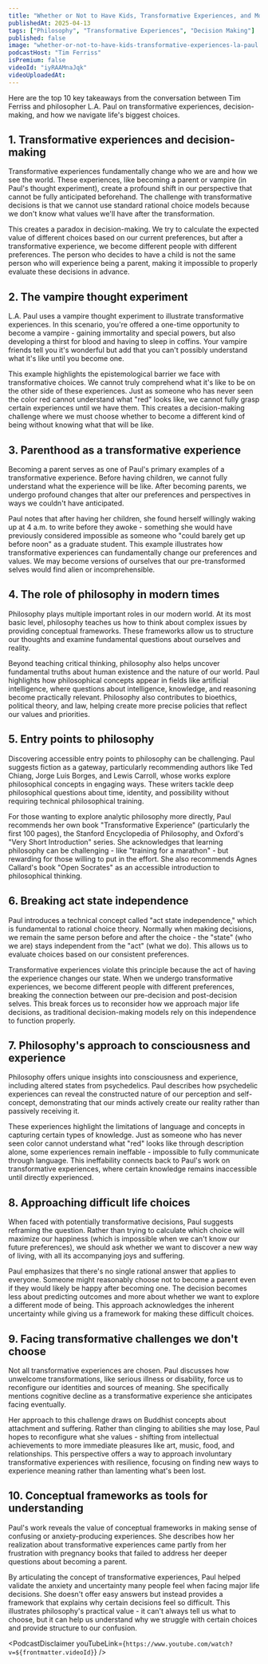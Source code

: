 ```yaml
---
title: "Whether or Not to Have Kids, Transformative Experiences, and More — L.A. Paul"
publishedAt: 2025-04-13
tags: ["Philosophy", "Transformative Experiences", "Decision Making"]
published: false
image: "whether-or-not-to-have-kids-transformative-experiences-la-paul.jpg"
podcastHost: "Tim Ferriss"
isPremium: false
videoId: "iyRAAMnaJqk"
videoUploadedAt:
---
```



<PodcastSummaryPageLayout frontmatter={frontmatter}>
Here are the top 10 key takeaways from the conversation between Tim Ferriss and philosopher L.A. Paul on transformative experiences, decision-making, and how we navigate life's biggest choices.

## 1. Transformative experiences and decision-making

Transformative experiences fundamentally change who we are and how we see the world. These experiences, like becoming a parent or vampire (in Paul's thought experiment), create a profound shift in our perspective that cannot be fully anticipated beforehand. The challenge with transformative decisions is that we cannot use standard rational choice models because we don't know what values we'll have after the transformation.

This creates a paradox in decision-making. We try to calculate the expected value of different choices based on our current preferences, but after a transformative experience, we become different people with different preferences. The person who decides to have a child is not the same person who will experience being a parent, making it impossible to properly evaluate these decisions in advance.

## 2. The vampire thought experiment

L.A. Paul uses a vampire thought experiment to illustrate transformative experiences. In this scenario, you're offered a one-time opportunity to become a vampire - gaining immortality and special powers, but also developing a thirst for blood and having to sleep in coffins. Your vampire friends tell you it's wonderful but add that you can't possibly understand what it's like until you become one.

This example highlights the epistemological barrier we face with transformative choices. We cannot truly comprehend what it's like to be on the other side of these experiences. Just as someone who has never seen the color red cannot understand what "red" looks like, we cannot fully grasp certain experiences until we have them. This creates a decision-making challenge where we must choose whether to become a different kind of being without knowing what that will be like.

## 3. Parenthood as a transformative experience

Becoming a parent serves as one of Paul's primary examples of a transformative experience. Before having children, we cannot fully understand what the experience will be like. After becoming parents, we undergo profound changes that alter our preferences and perspectives in ways we couldn't have anticipated.

Paul notes that after having her children, she found herself willingly waking up at 4 a.m. to write before they awoke - something she would have previously considered impossible as someone who "could barely get up before noon" as a graduate student. This example illustrates how transformative experiences can fundamentally change our preferences and values. We may become versions of ourselves that our pre-transformed selves would find alien or incomprehensible.

## 4. The role of philosophy in modern times

Philosophy plays multiple important roles in our modern world. At its most basic level, philosophy teaches us how to think about complex issues by providing conceptual frameworks. These frameworks allow us to structure our thoughts and examine fundamental questions about ourselves and reality.

Beyond teaching critical thinking, philosophy also helps uncover fundamental truths about human existence and the nature of our world. Paul highlights how philosophical concepts appear in fields like artificial intelligence, where questions about intelligence, knowledge, and reasoning become practically relevant. Philosophy also contributes to bioethics, political theory, and law, helping create more precise policies that reflect our values and priorities.

## 5. Entry points to philosophy

Discovering accessible entry points to philosophy can be challenging. Paul suggests fiction as a gateway, particularly recommending authors like Ted Chiang, Jorge Luis Borges, and Lewis Carroll, whose works explore philosophical concepts in engaging ways. These writers tackle deep philosophical questions about time, identity, and possibility without requiring technical philosophical training.

For those wanting to explore analytic philosophy more directly, Paul recommends her own book "Transformative Experience" (particularly the first 100 pages), the Stanford Encyclopedia of Philosophy, and Oxford's "Very Short Introduction" series. She acknowledges that learning philosophy can be challenging - like "training for a marathon" - but rewarding for those willing to put in the effort. She also recommends Agnes Callard's book "Open Socrates" as an accessible introduction to philosophical thinking.

## 6. Breaking act state independence

Paul introduces a technical concept called "act state independence," which is fundamental to rational choice theory. Normally when making decisions, we remain the same person before and after the choice - the "state" (who we are) stays independent from the "act" (what we do). This allows us to evaluate choices based on our consistent preferences.

Transformative experiences violate this principle because the act of having the experience changes our state. When we undergo transformative experiences, we become different people with different preferences, breaking the connection between our pre-decision and post-decision selves. This break forces us to reconsider how we approach major life decisions, as traditional decision-making models rely on this independence to function properly.

## 7. Philosophy's approach to consciousness and experience

Philosophy offers unique insights into consciousness and experience, including altered states from psychedelics. Paul describes how psychedelic experiences can reveal the constructed nature of our perception and self-concept, demonstrating that our minds actively create our reality rather than passively receiving it.

These experiences highlight the limitations of language and concepts in capturing certain types of knowledge. Just as someone who has never seen color cannot understand what "red" looks like through description alone, some experiences remain ineffable - impossible to fully communicate through language. This ineffability connects back to Paul's work on transformative experiences, where certain knowledge remains inaccessible until directly experienced.

## 8. Approaching difficult life choices

When faced with potentially transformative decisions, Paul suggests reframing the question. Rather than trying to calculate which choice will maximize our happiness (which is impossible when we can't know our future preferences), we should ask whether we want to discover a new way of living, with all its accompanying joys and suffering.

Paul emphasizes that there's no single rational answer that applies to everyone. Someone might reasonably choose not to become a parent even if they would likely be happy after becoming one. The decision becomes less about predicting outcomes and more about whether we want to explore a different mode of being. This approach acknowledges the inherent uncertainty while giving us a framework for making these difficult choices.

## 9. Facing transformative challenges we don't choose

Not all transformative experiences are chosen. Paul discusses how unwelcome transformations, like serious illness or disability, force us to reconfigure our identities and sources of meaning. She specifically mentions cognitive decline as a transformative experience she anticipates facing eventually.

Her approach to this challenge draws on Buddhist concepts about attachment and suffering. Rather than clinging to abilities she may lose, Paul hopes to reconfigure what she values - shifting from intellectual achievements to more immediate pleasures like art, music, food, and relationships. This perspective offers a way to approach involuntary transformative experiences with resilience, focusing on finding new ways to experience meaning rather than lamenting what's been lost.

## 10. Conceptual frameworks as tools for understanding

Paul's work reveals the value of conceptual frameworks in making sense of confusing or anxiety-producing experiences. She describes how her realization about transformative experiences came partly from her frustration with pregnancy books that failed to address her deeper questions about becoming a parent.

By articulating the concept of transformative experiences, Paul helped validate the anxiety and uncertainty many people feel when facing major life decisions. She doesn't offer easy answers but instead provides a framework that explains why certain decisions feel so difficult. This illustrates philosophy's practical value - it can't always tell us what to choose, but it can help us understand why we struggle with certain choices and provide structure to our confusion.

<PodcastDisclaimer
  youTubeLink={`https://www.youtube.com/watch?v=${frontmatter.videoId}`}
/>

</PodcastSummaryPageLayout>
